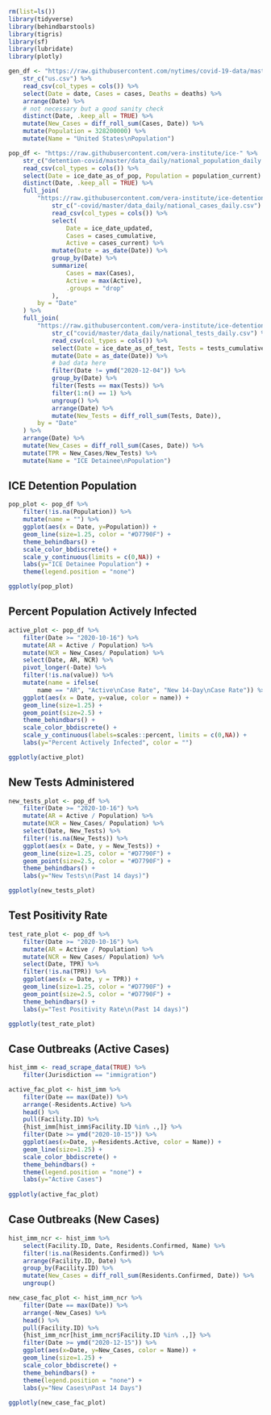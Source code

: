 
```r
rm(list=ls())
library(tidyverse)
library(behindbarstools)
library(tigris)
library(sf)
library(lubridate)
library(plotly)

gen_df <- "https://raw.githubusercontent.com/nytimes/covid-19-data/master/" %>%
    str_c("us.csv") %>%
    read_csv(col_types = cols()) %>%
    select(Date = date, Cases = cases, Deaths = deaths) %>%
    arrange(Date) %>%
    # not necessary but a good sanity check
    distinct(Date, .keep_all = TRUE) %>%
    mutate(New_Cases = diff_roll_sum(Cases, Date)) %>%
    mutate(Population = 328200000) %>%
    mutate(Name = "United States\nPopulation")

pop_df <- "https://raw.githubusercontent.com/vera-institute/ice-" %>%
    str_c("detention-covid/master/data_daily/national_population_daily.csv") %>%
    read_csv(col_types = cols()) %>%
    select(Date = ice_date_as_of_pop, Population = population_current) %>%
    distinct(Date, .keep_all = TRUE) %>%
    full_join(
        "https://raw.githubusercontent.com/vera-institute/ice-detention" %>%
            str_c("-covid/master/data_daily/national_cases_daily.csv") %>%
            read_csv(col_types = cols()) %>%
            select(
                Date = ice_date_updated,
                Cases = cases_cumulative,
                Active = cases_current) %>%
            mutate(Date = as_date(Date)) %>%
            group_by(Date) %>%
            summarize(
                Cases = max(Cases),
                Active = max(Active),
                .groups = "drop"
            ),
        by = "Date"
    ) %>%
    full_join(
        "https://raw.githubusercontent.com/vera-institute/ice-detention-" %>%
            str_c("covid/master/data_daily/national_tests_daily.csv") %>%
            read_csv(col_types = cols()) %>%
            select(Date = ice_date_as_of_test, Tests = tests_cumulative) %>%
            mutate(Date = as_date(Date)) %>%
            # bad data here
            filter(Date != ymd("2020-12-04")) %>%
            group_by(Date) %>%
            filter(Tests == max(Tests)) %>%
            filter(1:n() == 1) %>%
            ungroup() %>%
            arrange(Date) %>%
            mutate(New_Tests = diff_roll_sum(Tests, Date)),
        by = "Date"
    ) %>%
    arrange(Date) %>%
    mutate(New_Cases = diff_roll_sum(Cases, Date)) %>%
    mutate(TPR = New_Cases/New_Tests) %>%
    mutate(Name = "ICE Detainee\nPopulation")
```

## ICE Detention Population

```r
pop_plot <- pop_df %>%
    filter(!is.na(Population)) %>%
    mutate(name = "") %>%
    ggplot(aes(x = Date, y=Population)) +
    geom_line(size=1.25, color = "#D7790F") +
    theme_behindbars() +
    scale_color_bbdiscrete() +
    scale_y_continuous(limits = c(0,NA)) +
    labs(y="ICE Detainee Population") +
    theme(legend.position = "none")

ggplotly(pop_plot)
```

## Percent Population Actively Infected

```r
active_plot <- pop_df %>%
    filter(Date >= "2020-10-16") %>%
    mutate(AR = Active / Population) %>%
    mutate(NCR = New_Cases/ Population) %>%
    select(Date, AR, NCR) %>%
    pivot_longer(-Date) %>%
    filter(!is.na(value)) %>%
    mutate(name = ifelse(
        name == "AR", "Active\nCase Rate", "New 14-Day\nCase Rate")) %>%
    ggplot(aes(x = Date, y=value, color = name)) +
    geom_line(size=1.25) +
    geom_point(size=2.5) +
    theme_behindbars() +
    scale_color_bbdiscrete() +
    scale_y_continuous(labels=scales::percent, limits = c(0,NA)) +
    labs(y="Percent Actively Infected", color = "")

ggplotly(active_plot)
```

## New Tests Administered

```r
new_tests_plot <- pop_df %>%
    filter(Date >= "2020-10-16") %>%
    mutate(AR = Active / Population) %>%
    mutate(NCR = New_Cases/ Population) %>%
    select(Date, New_Tests) %>%
    filter(!is.na(New_Tests)) %>%
    ggplot(aes(x = Date, y = New_Tests)) +
    geom_line(size=1.25, color = "#D7790F") +
    geom_point(size=2.5, color = "#D7790F") +
    theme_behindbars() +
    labs(y="New Tests\n(Past 14 days)")

ggplotly(new_tests_plot)

```

## Test Positivity Rate

```r
test_rate_plot <- pop_df %>%
    filter(Date >= "2020-10-16") %>%
    mutate(AR = Active / Population) %>%
    mutate(NCR = New_Cases/ Population) %>%
    select(Date, TPR) %>%
    filter(!is.na(TPR)) %>%
    ggplot(aes(x = Date, y = TPR)) +
    geom_line(size=1.25, color = "#D7790F") +
    geom_point(size=2.5, color = "#D7790F") +
    theme_behindbars() +
    labs(y="Test Positivity Rate\n(Past 14 days)")

ggplotly(test_rate_plot)
```

## Case Outbreaks (Active Cases)

```r
hist_imm <- read_scrape_data(TRUE) %>%
    filter(Jurisdiction == "immigration")

active_fac_plot <- hist_imm %>%
    filter(Date == max(Date)) %>%
    arrange(-Residents.Active) %>%
    head() %>%
    pull(Facility.ID) %>%
    {hist_imm[hist_imm$Facility.ID %in% .,]} %>%
    filter(Date >= ymd("2020-10-15")) %>%
    ggplot(aes(x=Date, y=Residents.Active, color = Name)) +
    geom_line(size=1.25) +
    scale_color_bbdiscrete() +
    theme_behindbars() +
    theme(legend.position = "none") +
    labs(y="Active Cases")
    
ggplotly(active_fac_plot)
```

## Case Outbreaks (New Cases)

```r
hist_imm_ncr <- hist_imm %>%
    select(Facility.ID, Date, Residents.Confirmed, Name) %>%
    filter(!is.na(Residents.Confirmed)) %>%
    arrange(Facility.ID, Date) %>%
    group_by(Facility.ID) %>%
    mutate(New_Cases = diff_roll_sum(Residents.Confirmed, Date)) %>%
    ungroup()

new_case_fac_plot <- hist_imm_ncr %>%
    filter(Date == max(Date)) %>%
    arrange(-New_Cases) %>%
    head() %>%
    pull(Facility.ID) %>%
    {hist_imm_ncr[hist_imm_ncr$Facility.ID %in% .,]} %>%
    filter(Date >= ymd("2020-12-15")) %>%
    ggplot(aes(x=Date, y=New_Cases, color = Name)) +
    geom_line(size=1.25) +
    scale_color_bbdiscrete() +
    theme_behindbars() +
    theme(legend.position = "none") +
    labs(y="New Cases\nPast 14 Days")
    
ggplotly(new_case_fac_plot)
```
